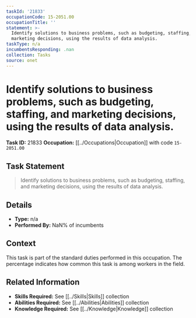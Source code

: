 ```yaml
---
taskId: '21833'
occupationCode: 15-2051.00
occupationTitle: ''
statement: >-
  Identify solutions to business problems, such as budgeting, staffing, and
  marketing decisions, using the results of data analysis.
taskType: n/a
incumbentsResponding: .nan
collection: Tasks
source: onet
---
```

# Identify solutions to business problems, such as budgeting, staffing, and marketing decisions, using the results of data analysis.

**Task ID:** 21833
**Occupation:** [[../Occupations|Occupation]] with code `15-2051.00`

## Task Statement

> Identify solutions to business problems, such as budgeting, staffing, and marketing decisions, using the results of data analysis.

## Details

- **Type:** n/a
- **Performed By:** NaN% of incumbents

## Context

This task is part of the standard duties performed in this occupation. The percentage indicates how common this task is among workers in the field.

## Related Information

- **Skills Required:** See [[../Skills|Skills]] collection
- **Abilities Required:** See [[../Abilities|Abilities]] collection
- **Knowledge Required:** See [[../Knowledge|Knowledge]] collection
